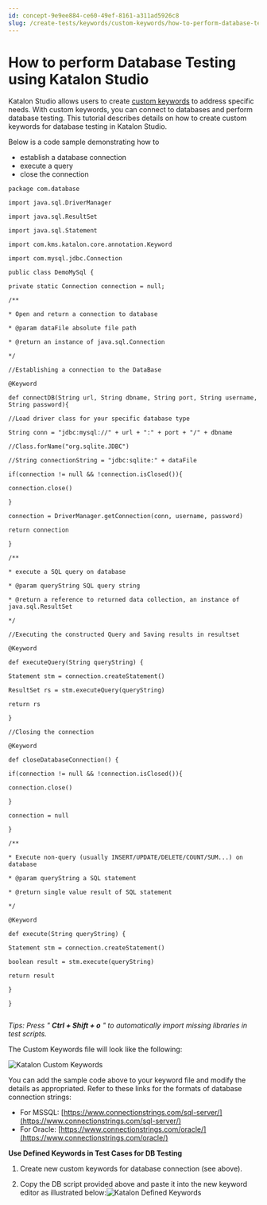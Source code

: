 ```yaml
---
id: concept-9e9ee884-ce60-49ef-8161-a311ad5926c8
slug: /create-tests/keywords/custom-keywords/how-to-perform-database-testing-using-katalon-studio
---
```


# How to perform Database Testing using Katalon Studio

Katalon Studio allows users to create [custom keywords](/create-tests/keywords/custom-keywords/introduction-to-custom-keywords-in-katalon-studio) to address specific needs. With custom keywords, you can connect to databases and perform database testing. This tutorial describes details on how to create custom keywords for database testing in Katalon Studio.

Below is a code sample demonstrating how to

-   establish a database connection
-   execute a query
-   close the connection

```
package com.database
 
import java.sql.DriverManager
 
import java.sql.ResultSet
 
import java.sql.Statement
 
import com.kms.katalon.core.annotation.Keyword
 
import com.mysql.jdbc.Connection
 
public class DemoMySql {
 
private static Connection connection = null;
 
/**
 
* Open and return a connection to database
 
* @param dataFile absolute file path
 
* @return an instance of java.sql.Connection
 
*/
 
//Establishing a connection to the DataBase
 
@Keyword
 
def connectDB(String url, String dbname, String port, String username, String password){
 
//Load driver class for your specific database type
 
String conn = "jdbc:mysql://" + url + ":" + port + "/" + dbname
 
//Class.forName("org.sqlite.JDBC")
 
//String connectionString = "jdbc:sqlite:" + dataFile
 
if(connection != null && !connection.isClosed()){
 
connection.close()
 
}
 
connection = DriverManager.getConnection(conn, username, password)
 
return connection
 
}
 
/**
 
* execute a SQL query on database
 
* @param queryString SQL query string
 
* @return a reference to returned data collection, an instance of java.sql.ResultSet
 
*/
 
//Executing the constructed Query and Saving results in resultset
 
@Keyword
 
def executeQuery(String queryString) {
 
Statement stm = connection.createStatement()
 
ResultSet rs = stm.executeQuery(queryString)
 
return rs
 
}
 
//Closing the connection
 
@Keyword
 
def closeDatabaseConnection() {
 
if(connection != null && !connection.isClosed()){
 
connection.close()
 
}
 
connection = null
 
}
 
/**
 
* Execute non-query (usually INSERT/UPDATE/DELETE/COUNT/SUM...) on database
 
* @param queryString a SQL statement
 
* @return single value result of SQL statement
 
*/
 
@Keyword
 
def execute(String queryString) {
 
Statement stm = connection.createStatement()
 
boolean result = stm.execute(queryString)
 
return result
 
}
 
}


```

*Tips: Press "* ***Ctrl + Shift + o*** *" to automatically import missing libraries in test scripts.*

The Custom Keywords file will look like the following:

<img src="https://github.com/katalon-studio/docs-images/raw/master/katalon-studio/tutorials/connect_db_gui_testing/Test-Explorer_Custom-Keywords.png" alt="Katalon Custom Keywords" />

You can add the sample code above to your keyword file and modify the details as appropriated. Refer to these links for the formats of database connection strings:

-   For MSSQL: [https://www.connectionstrings.com/sql-server/](https://www.connectionstrings.com/sql-server/)
-   For Oracle: [https://www.connectionstrings.com/oracle/](https://www.connectionstrings.com/oracle/)

**Use Defined Keywords in Test Cases for DB Testing**

1. Create new custom keywords for database connection \(see above\).

2. Copy the DB script provided above and paste it into the new keyword editor as illustrated below:<img src="https://github.com/katalon-studio/docs-images/raw/master/katalon-studio/tutorials/connect_db_gui_testing/DB-Testing.png" alt="Katalon Defined Keywords" />